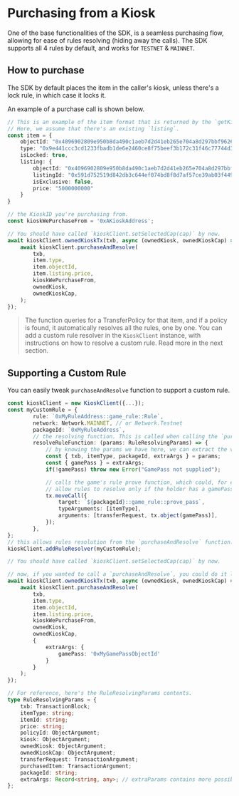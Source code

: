 # Purchasing from a Kiosk

One of the base functionalities of the SDK, is a seamless purchasing flow, allowing for ease of rules resolving (hiding away the calls).
The SDK supports all 4 rules by default, and works for `TESTNET` & `MAINNET`.


## How to purchase

The SDK by default places the item in the caller's kiosk, unless there's a lock rule, in which case it locks it.

An example of a purchase call is shown below.


```typescript
// This is an example of the item format that is returned by the `getKiosk` function of the SDK.
// Here, we assume that there's an existing `listing`.
const item = {
    objectId: "0x4096902809e950b8da490c1aeb7d2d41eb265e704a8d297bbf96268198b919c4",
    type: "0x9e441ccc3cd1233fbadb1de6e2460ce8f75beef3b172c31f46c77744d36d41c2::suifrens::SuiFren<0x9e441ccc3cd1233fbadb1de6e2460ce8f75beef3b172c31f46c77744d36d41c2::capy::Capy>",
    isLocked: true,
    listing: {
        objectId: "0x4096902809e950b8da490c1aeb7d2d41eb265e704a8d297bbf96268198b919c4",
        listingId: "0x591d752519d842db3c644ef074bd8f8d7af57ce39ab03f4493ac880e660af80b",
        isExclusive: false,
        price: "5000000000"
    }
}

// the KioskID you're purchasing from.
const kioskWePurchaseFrom = '0xAKioskAddress';

// You should have called `kioskClient.setSelectedCap(cap)` by now.
await kioskClient.ownedKioskTx(txb, async (ownedKiosk, ownedKioskCap) => {
    await kioskClient.purchaseAndResolve(
        txb,
        item.type,
        item.objectId,
        item.listing.price,
        kioskWePurchaseFrom,
        ownedKiosk,
        ownedKioskCap,
    );
});
```

> The function queries for a TransferPolicy for that item, and if a policy is found, it automatically resolves all the rules, one by one.
You can add a custom rule resolver in the `KioskClient` instance, with instructions on how to resolve a custom rule. Read more in the next section.

## Supporting a Custom Rule

You can easily tweak `purchaseAndResolve` function to support a custom rule.

```typescript
const kioskClient = new KioskClient({...});
const myCustomRule = {
		rule: `0xMyRuleAddress::game_rule::Rule`,
		network: Network.MAINNET, // or Network.Testnet
		packageId: `0xMyRuleAddress`,
        // the resolving function. This is called when calling the `purchaseAndResolve`
		resolveRuleFunction: (params: RuleResolvingParams) => {
            // by knowing the params we have here, we can extract the variables we need to resolve this rule.
            const { txb, itemType, packageId, extraArgs } = params;
            const { gamePass } = extraArgs;
            if(!gamePass) throw new Error("GamePass not supplied");

            // calls the game's rule prove function, which could, for example
            // allow rules to resolve only if the holder has a gamePass object.
            tx.moveCall({
                target: `${packageId}::game_rule::prove_pass`,
                typeArguments: [itemType],
                arguments: [transferRequest, tx.object(gamePass)],
            });
        },
};
// this allows rules resolution from the `purchaseAndResolve` function.
kioskClient.addRuleResolver(myCustomRule);

// You should have called `kioskClient.setSelectedCap(cap)` by now.

// now, if you wanted to call a `purchaseAndResolve`, you could do it like this:
await kioskClient.ownedKioskTx(txb, async (ownedKiosk, ownedKioskCap) => {
    await kioskClient.purchaseAndResolve(
        txb,
        item.type,
        item.objectId,
        item.listing.price,
        kioskWePurchaseFrom,
        ownedKiosk,
        ownedKioskCap,
        {
            extraArgs: {
                gamePass: '0xMyGamePassObjectId'
            }
        }
    );
});
```

```typescript
// For reference, here's the RuleResolvingParams contents.
type RuleResolvingParams = {
	txb: TransactionBlock;
	itemType: string;
	itemId: string;
	price: string;
	policyId: ObjectArgument;
	kiosk: ObjectArgument;
	ownedKiosk: ObjectArgument;
	ownedKioskCap: ObjectArgument;
	transferRequest: TransactionArgument;
	purchasedItem: TransactionArgument;
	packageId: string;
	extraArgs: Record<string, any>; // extraParams contains more possible {key, values} to pass for custom rules.
};
```


